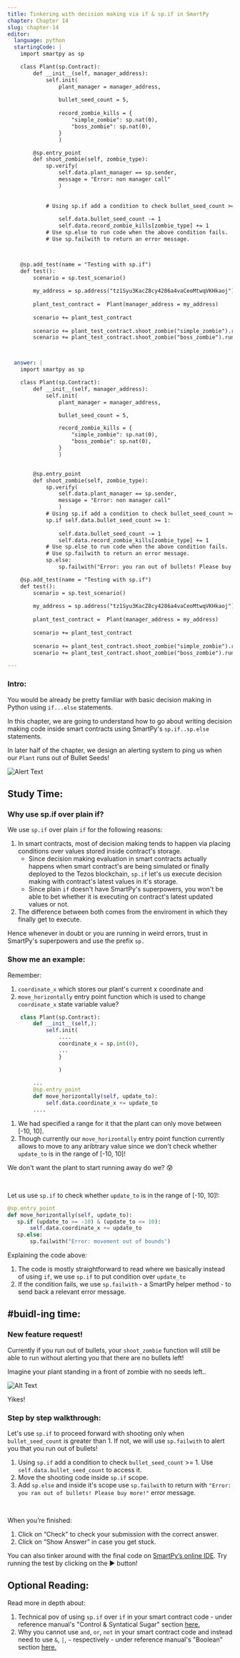 ```yaml
---
title: Tinkering with decision making via if & sp.if in SmartPy
chapter: Chapter 14
slug: chapter-14
editor:
  language: python
  startingCode: |
    import smartpy as sp

    class Plant(sp.Contract):
        def __init__(self, manager_address):
            self.init(
                plant_manager = manager_address,
               
                bullet_seed_count = 5,
               
                record_zombie_kills = {
                    "simple_zombie": sp.nat(0), 
                    "boss_zombie": sp.nat(0), 
                }
                )

        @sp.entry_point
        def shoot_zombie(self, zombie_type):
            sp.verify(
                self.data.plant_manager == sp.sender, 
                message = "Error: non manager call"
                )
            
            
            # Using sp.if add a condition to check bullet_seed_count >= 1
                
                self.data.bullet_seed_count -= 1
                self.data.record_zombie_kills[zombie_type] += 1
            # Use sp.else to run code when the above condition fails. 
            # Use sp.failwith to return an error message.



    @sp.add_test(name = "Testing with sp.if")
    def test():
        scenario = sp.test_scenario()
        
        my_address = sp.address("tz1Syu3KacZ8cy4286a4vaCeoMtwqVKHkaoj")
        
        plant_test_contract =  Plant(manager_address = my_address)
        
        scenario += plant_test_contract
        
        scenario += plant_test_contract.shoot_zombie("simple_zombie").run(sender = my_address)
        scenario += plant_test_contract.shoot_zombie("boss_zombie").run(sender = my_address)



  answer: |
    import smartpy as sp

    class Plant(sp.Contract):
        def __init__(self, manager_address):
            self.init(
                plant_manager = manager_address,

                bullet_seed_count = 5,

                record_zombie_kills = {
                    "simple_zombie": sp.nat(0), 
                    "boss_zombie": sp.nat(0), 
                }
                )


        @sp.entry_point
        def shoot_zombie(self, zombie_type):
            sp.verify(
                self.data.plant_manager == sp.sender, 
                message = "Error: non manager call"
                )
            # Using sp.if add a condition to check bullet_seed_count >= 1
            sp.if self.data.bullet_seed_count >= 1:
                
                self.data.bullet_seed_count -= 1
                self.data.record_zombie_kills[zombie_type] += 1
            # Use sp.else to run code when the above condition fails. 
            # Use sp.failwith to return an error message. 
            sp.else:
                sp.failwith("Error: you ran out of bullets! Please buy more!")

    @sp.add_test(name = "Testing with sp.if")
    def test():
        scenario = sp.test_scenario()
        
        my_address = sp.address("tz1Syu3KacZ8cy4286a4vaCeoMtwqVKHkaoj")
        
        plant_test_contract =  Plant(manager_address = my_address)
        
        scenario += plant_test_contract
        
        scenario += plant_test_contract.shoot_zombie("simple_zombie").run(sender = my_address)
        scenario += plant_test_contract.shoot_zombie("boss_zombie").run(sender = my_address)

---
```


### Intro: 

You would be already be pretty familiar with basic decision making in Python using `if...else` statements.  

In this chapter, we are going to understand how to go about writing decision making code inside smart contracts using SmartPy's `sp.if..sp.else` statements. 

In later half of the chapter, we design an alerting system to ping us when our `Plant` runs out of Bullet Seeds! 

![Alert Text](https://media.giphy.com/media/Tdpbuz8KP0EpQfJR3T/giphy.gif)


## Study Time: 

### Why use sp.if over plain if? 

We use `sp.if` over plain `if` for the following reasons: 

1. In smart contracts, most of decision making tends to happen via placing conditions over values stored inside contract's storage. 
    * Since decision making evaluation in smart contracts actually happens when smart contract's are being simulated or finally deployed to the Tezos blockchain, `sp.if` let's us execute decision making with contract's latest values in it's storage. 
     * Since plain `if` doesn't have SmartPy's superpowers, you won't be able to bet whether it is executing on contract's latest updated values or not. 
2. The difference between both comes from the enviroment in which they finally get to execute. 

Hence whenever in doubt or you are running in weird errors, trust in SmartPy's superpowers and use the prefix `sp.`

### Show me an example: 

Remember: 

1. `coordinate_x` which stores our plant's current x coordinate and 
2. `move_horizontally` entry point function which is used to change `coordinate_x` state variable value?

```python
    class Plant(sp.Contract):
        def __init__(self,):
            self.init(
                ....
                coordinate_x = sp.int(0),
                ... 
                }

                )
            
        ...
        @sp.entry_point
        def move_horizontally(self, update_to):
            self.data.coordinate_x += update_to
        ....

```


1. We had specified a range for it that the plant can only move between <span class="string-highlight">[-10, 10]</span>. 
2. Though currently our `move_horizontally` entry point function currently allows to move to any aribtrary value since we don't check whether `update_to` is in the range of <span class="string-highlight">[-10, 10]</span>!

We don't want the plant to start running away do we? 😰 

<br />

Let us use `sp.if` to check whether `update_to` is in the range of <span class="string-highlight">[-10, 10]</span>!:


```python
@sp.entry_point
def move_horizontally(self, update_to):
   sp.if (update_to >= -10) & (update_to <= 10): 
       self.data.coordinate_x += update_to
   sp.else: 
       sp.failwith("Error: movement out of bounds")

```

Explaining the code above: 

1. The code is mostly straightforward to read where we basically instead of using `if`, we use `sp.if` to put condition over `update_to`
2. If the condition fails, we use `sp.failwith` - a SmartPy helper method - to send back a relevant error message. 


## #buidl-ing time:

### New feature request!

Currently if you run out of bullets, your `shoot_zombie` function will still be able to run without alerting you that there are no bullets left!

Imagine your plant standing in a front of zombie with no seeds left.. 

![Alt Text](https://media.giphy.com/media/8FGMkJzTl8m5efHvw0/giphy.gif)

Yikes! 

### Step by step walkthrough:

Let's use `sp.if` to proceed forward with shooting only when `bullet_seed_count` is greater than 1. If not, we will use `sp.failwith` to alert you that you run out of bullets!

1. Using `sp.if` add a condition to check `bullet_seed_count` >= 1. Use `self.data.bullet_seed_count` to access it. 
2. Move the shooting code inside `sp.if` scope. 
3. Add `sp.else` and inside it's scope use `sp.failwith` to return with `"Error: you ran out of bullets! Please buy more!"` error message. 


<br />

When you’re finished:

1. Click on “Check” to check your submission with the correct answer.
2. Click on “Show Answer” in case you get stuck.


You can also tinker around with the final code on [SmartPy’s online IDE](https://smartpy.io/demo/index.html?code=eJzdVE2L2zAQvedXzDoXh6am226XJZBSWAqFpVDobg8tRSjyOFEjS64kb_CW_e8dKXZiJ6Ef0F6qg2PFb97MvPmQZWWsB1dy66sGuANXjUZCcefgveLap67Kro32lgs_mY2ATo4FMCa19IylDlUxhZJrvkTLeJ5bdK4FhhO@ZwGb7v4KpwrcrDWD@SHBlMAD_KJWCj1ziDkTptaebF4eoSwKY3P2YMqFRLaWSjnCfR9gwkmcLCuFLTCZUdKZ5j59NpnCMXhhnPs19HFwm4y62F6TAZJ@DauM1H6noFsZ41vaVsU2bt9U2Fewyu7RyqIZKhiFzbnn2YGW82DhUOdoD0IsSVnCkCTJG2uNnYE2upMeBFcqOUiiezt@GcOdk3oZfMkCqGzAQRidSy@J0xsQKxTrE3V7NYfzfm5kvU_lNHw28DxM_tjiad_BEHyiPz73RP8CT_q2IUUMIaKiX0rJ1ppyzBE2K6QcVwh8Ye6xl3fBpXIZHFOEDxvpV5EGfW01cA0YqtCVJeurElzOhlnsSdKufI2pwRKPqT2YohXbndHkIie_i7qB0lg8S6gdR6PQiVQo5tH5VPMyNsItXUIdcxTSydgOa7qTRWjSCG170QnU3EoDscHCF9b9lW47JT7KphviLbC9pIl_OP_Q1C9uuPh0JZqL51eX_OKeX6N55zffPt68XXPzNekRbds6@hHtAiLGdisd7IuwQXZ@exy7mKmwJ_j2wPEYbm0TqhPnEi47MX@HJhvM8sFymWTUNul2Hk@E@WfU_VX0V4n_@5i7Kt9pYcqSFnKc38IoZTZxj_Wo4yqk@cwDRsexD@A4@nzJpc7gdiUdbGiBwFLSBtjN8tbNP1Non8rPHz8ALlZvYQ--). Try running the test by clicking on the ▶️ button!


## Optional Reading: 

Read more in depth about: 

1. Technical pov of using `sp.if` over `if` in your smart contract code - under reference manual's "Control & Syntatical Sugar" section [here.](https://smartpy.io/demo/reference.html#_control_and_syntactic_sugar)
2. Why you cannot use `and`, `or`, `not` in your smart contract code and instead need to use `&`, `|`, `~` respectively - under reference manual's "Boolean" section [here.](https://smartpy.io/demo/reference.html#_booleans)